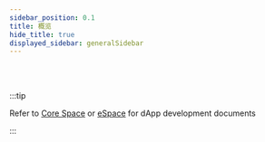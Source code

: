 ```yaml
---
sidebar_position: 0.1
title: 概览
hide_title: true
displayed_sidebar: generalSidebar
---
```



<HomeQuickStartBanner />

<br/>

<ResourcesCards />

<br/>

:::tip

Refer to [Core Space](/docs/core/Overview) or [eSpace](/docs/espace/Overview) for dApp development documents

:::

